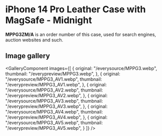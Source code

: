 
# iPhone 14 Pro Leather Case with MagSafe - Midnight

<Callout type='info' emoji='👉🏻'>**MPPG3ZM/A** is an order number of this case, used for search engines, auction websites and such.</Callout>

## Image gallery

<GalleryComponent
    images={[
      {
        original: "/everysource/MPPG3.webp",
        thumbnail: "/everypreview/MPPG3.webp",
      },
      {
        original: "/everysource/MPPG3_AV1.webp",
        thumbnail: "/everypreview/MPPG3_AV1.webp",
      },
      {
        original: "/everysource/MPPG3_AV2.webp",
        thumbnail: "/everypreview/MPPG3_AV2.webp",
      },
      {
        original: "/everysource/MPPG3_AV3.webp",
        thumbnail: "/everypreview/MPPG3_AV3.webp",
      },
      {
        original: "/everysource/MPPG3_AV4.webp",
        thumbnail: "/everypreview/MPPG3_AV4.webp",
      },
      {
        original: "/everysource/MPPG3_AV5.webp",
        thumbnail: "/everypreview/MPPG3_AV5.webp",
      }
    ]}
  />
